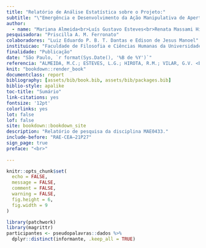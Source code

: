 ```yaml
---
title: "Relatório de Análise Estatística sobre o Projeto:"
subtitle: "\"Emergência e Desenvolvimento da Ação Manipulativa de Apertar em bebês de 1 a 3 meses de idade\""
author: 
  - name: "Mariana Almeida<br>Luís Gustavo Esteves<br>Renata Massami Hirota<br>Giovanna Vendeiro Vilar"
pesquisadora: "Priscilla A. M. Ferronato"
colaboradores: "Luiz Eduardo P. B. T. Dantas e Edison de Jesus Manoel"
instituicao: "Faculdade de Filosofia e Ciências Humanas da Universidade de São Paulo"
finalidade: "Publicação"
date: "São Paulo, `r format(Sys.Date(), '%B de %Y')`"
referencia: "ALMEIDA, M.C.; ESTEVES, L.G.; HIROTA, R.M.; VILAR, G.V. <b>Relatório de análise estatística sobre o projeto: \"Emergência e Desenvolvimento da Ação Manipulativa de Apertar em bebês de 1 a 3 meses de idade\"</b>. São Paulo, IME-USP, 2021. (RAE–CEA-21P27)"
knit: "bookdown::render_book"
documentclass: report
bibliography: [assets/bib/book.bib, assets/bib/packages.bib]
biblio-style: apalike
toc-title: "Sumário"
link-citations: yes
fontsize: '12pt'
colorlinks: yes 
lot: false
lof: false
site: bookdown::bookdown_site
description: "Relatório de pesquisa da disciplina MAE0433."
include-before: "RAE-CEA–21P27"
sign_page: true
preface: "<br>"
  
---
```


```r
knitr::opts_chunk$set(
  echo = FALSE, 
  message = FALSE, 
  comment = FALSE, 
  warning = FALSE, 
  fig.height = 6, 
  fig.width = 9
)

library(patchwork)
library(magrittr)
participantes <- pseudopalavras::dados %>% 
  dplyr::distinct(informante, .keep_all = TRUE) 
```

<!-- # Sobre este documento {-} -->

<!-- Este relatório foi produzido em *RMarkdown*, utilizando o software estatístico R na versão `r paste(version$major, version$minor, sep = ".")`. -->
